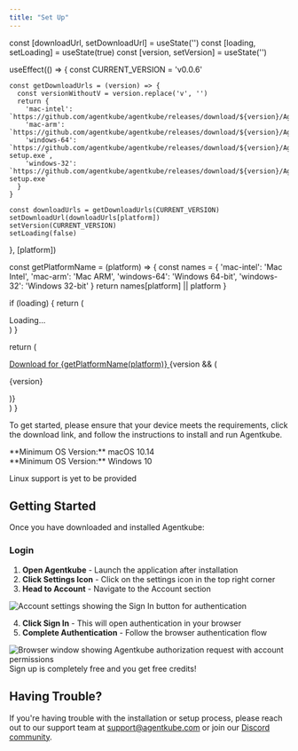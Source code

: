 ```yaml
---
title: "Set Up"
---
```


  const [downloadUrl, setDownloadUrl] = useState('')
  const [loading, setLoading] = useState(true)
  const [version, setVersion] = useState('')

  useEffect(() => {
    const CURRENT_VERSION = 'v0.0.6'
    
    const getDownloadUrls = (version) => {
      const versionWithoutV = version.replace('v', '')
      return {
        'mac-intel': `https://github.com/agentkube/agentkube/releases/download/${version}/Agentkube_${versionWithoutV}_x64.dmg`,
        'mac-arm': `https://github.com/agentkube/agentkube/releases/download/${version}/Agentkube_${versionWithoutV}_aarch64.dmg`,
        'windows-64': `https://github.com/agentkube/agentkube/releases/download/${version}/Agentkube_${versionWithoutV}_x64-setup.exe`,
        'windows-32': `https://github.com/agentkube/agentkube/releases/download/${version}/Agentkube_${versionWithoutV}_x86-setup.exe`
      }
    }
    
    const downloadUrls = getDownloadUrls(CURRENT_VERSION)
    setDownloadUrl(downloadUrls[platform])
    setVersion(CURRENT_VERSION)
    setLoading(false)
  }, [platform])

  const getPlatformName = (platform) => {
    const names = {
      'mac-intel': 'Mac Intel',
      'mac-arm': 'Mac ARM',
      'windows-64': 'Windows 64-bit',
      'windows-32': 'Windows 32-bit'
    }
    return names[platform] || platform
  }

  if (loading) {
    return (
      <div className="flex items-center justify-center py-4">
        <div className="animate-spin rounded-full h-4 w-4 border-b-2 border-blue-600"></div>
        <span className="ml-2 text-sm">Loading...</span>
      </div>
    )
  }

  return (
    <div className="">
      <a
        href={downloadUrl}
        className="inline-flex items-center justify-center px-6 py-2 bg-neutral-800 text-white text-sm font-medium rounded-lg hover:bg-neutral-900 border-none transition-colors"
        download
      >
        Download for {getPlatformName(platform)}
      </a>
      {version && (
        <p className="text-sm text-neutral-500 mt-2">{version}</p>
      )}
    </div>
  )
}

To get started, please ensure that your device meets the requirements, click the download link, and follow the instructions to install and run Agentkube.

<Tabs>
<Tab title="Mac">
**Minimum OS Version:** macOS 10.14

<div className="flex gap-2">
  <DownloadButton platform="mac-arm" />
  <DownloadButton platform="mac-intel" />
</div>
</Tab>


<Tab title="Windows">
**Minimum OS Version:** Windows 10

<div className="flex gap-2">
<DownloadButton platform="windows-64" />

<DownloadButton platform="windows-32" />
</div>
</Tab>


<Tab title="Linux">

Linux support is yet to be provided

</Tab>
</Tabs>

## Getting Started

Once you have downloaded and installed Agentkube:


### Login

1. **Open Agentkube** - Launch the application after installation
2. **Click Settings Icon** - Click on the settings icon in the top right corner
3. **Head to Account** - Navigate to the Account section

<Frame caption="Account settings with Sign In option">
  <img src="/images/signin.png" alt="Account settings showing the Sign In button for authentication" />
</Frame>

4. **Click Sign In** - This will open authentication in your browser
5. **Complete Authentication** - Follow the browser authentication flow

<Frame caption="Browser authentication flow">
  <img src="/images/access-on-browser.png" alt="Browser window showing Agentkube authorization request with account permissions" />
</Frame>

<Note>
Sign up is completely free and you get free credits!
</Note>

## Having Trouble?

If you're having trouble with the installation or setup process, please reach out to our support team at [support@agentkube.com](mailto:support@agentkube.com) or join our [Discord community](https://discord.gg/UxnwzcjMWA).